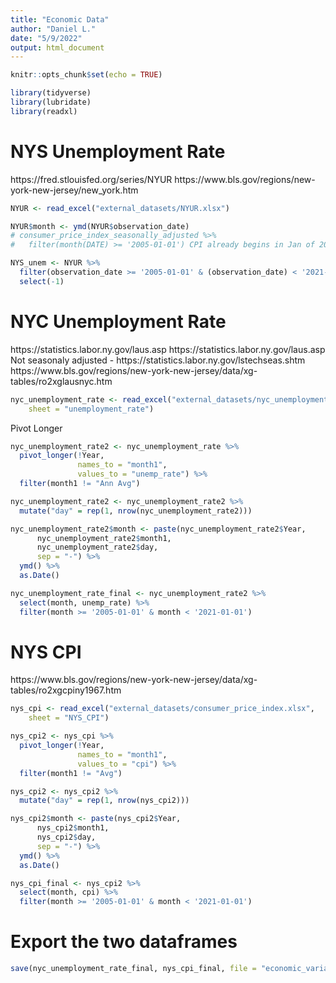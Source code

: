 ```yaml
---
title: "Economic Data"
author: "Daniel L."
date: "5/9/2022"
output: html_document
---
```


```r
knitr::opts_chunk$set(echo = TRUE)
```

```r
library(tidyverse)
library(lubridate)
library(readxl)
```


# NYS Unemployment Rate

https://fred.stlouisfed.org/series/NYUR
https://www.bls.gov/regions/new-york-new-jersey/new_york.htm

```r
NYUR <- read_excel("external_datasets/NYUR.xlsx")

NYUR$month <- ymd(NYUR$observation_date)
# consumer_price_index_seasonally_adjusted %>% 
#   filter(month(DATE) >= '2005-01-01') CPI already begins in Jan of 2005

NYS_unem <- NYUR %>%
  filter(observation_date >= '2005-01-01' & (observation_date) < '2021-01-01') %>% 
  select(-1)
```

# NYC Unemployment Rate
https://statistics.labor.ny.gov/laus.asp
https://statistics.labor.ny.gov/laus.asp
Not seasonaly adjusted - https://statistics.labor.ny.gov/lstechseas.shtm
https://www.bls.gov/regions/new-york-new-jersey/data/xg-tables/ro2xglausnyc.htm

```r
nyc_unemployment_rate <- read_excel("external_datasets/nyc_unemployment_data.xlsx", 
    sheet = "unemployment_rate")
```

Pivot Longer

```r
nyc_unemployment_rate2 <- nyc_unemployment_rate %>% 
  pivot_longer(!Year,
               names_to = "month1",
               values_to = "unemp_rate") %>% 
  filter(month1 != "Ann Avg")

nyc_unemployment_rate2 <- nyc_unemployment_rate2 %>% 
  mutate("day" = rep(1, nrow(nyc_unemployment_rate2)))

nyc_unemployment_rate2$month <- paste(nyc_unemployment_rate2$Year, 
      nyc_unemployment_rate2$month1, 
      nyc_unemployment_rate2$day, 
      sep = "-") %>% 
  ymd() %>% 
  as.Date()

nyc_unemployment_rate_final <- nyc_unemployment_rate2 %>% 
  select(month, unemp_rate) %>% 
  filter(month >= '2005-01-01' & month < '2021-01-01')
```

# NYS CPI

https://www.bls.gov/regions/new-york-new-jersey/data/xg-tables/ro2xgcpiny1967.htm

```r
nys_cpi <- read_excel("external_datasets/consumer_price_index.xlsx", 
    sheet = "NYS_CPI")
```

```r
nys_cpi2 <- nys_cpi %>% 
  pivot_longer(!Year,
               names_to = "month1",
               values_to = "cpi") %>% 
  filter(month1 != "Avg")

nys_cpi2 <- nys_cpi2 %>% 
  mutate("day" = rep(1, nrow(nys_cpi2)))

nys_cpi2$month <- paste(nys_cpi2$Year, 
      nys_cpi2$month1, 
      nys_cpi2$day, 
      sep = "-") %>% 
  ymd() %>% 
  as.Date()

nys_cpi_final <- nys_cpi2 %>% 
  select(month, cpi) %>% 
  filter(month >= '2005-01-01' & month < '2021-01-01')
```

# Export the two dataframes

```r
save(nyc_unemployment_rate_final, nys_cpi_final, file = "economic_variables.Rdata")
```

